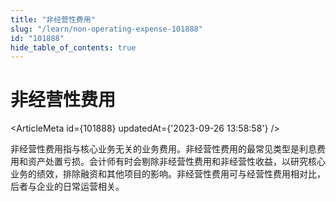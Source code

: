 ```yaml
---
title: "非经营性费用"
slug: "/learn/non-operating-expense-101888"
id: "101888"
hide_table_of_contents: true
---
```



# 非经营性费用

<ArticleMeta id={101888} updatedAt={'2023-09-26 13:58:58'} />
<div className='border-solid border-b border-t-0 my-4 border-[var(--ifm-color-gray-300)]' />

非经营性费用指与核心业务无关的业务费用。非经营性费用的最常见类型是利息费用和资产处置亏损。会计师有时会剔除非经营性费用和非经营性收益，以研究核心业务的绩效，排除融资和其他项目的影响。非经营性费用可与经营性费用相对比，后者与企业的日常运营相关。
